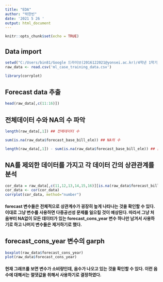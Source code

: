 ---
title: "EDA"
author: "박한빈"
date: '2021 5 26 '
output: html_document
---

```{r setup, include=FALSE}
knitr::opts_chunk$set(echo = TRUE)
```

## Data import

```{r}
setwd("C:/Users/bin81/Google 드라이브(2016122021@yonsei.ac.kr)/4학년 1학기/ESC활동/파이날 프로젝트")
raw_data <- read.csv('ml_case_training_data.csv')
```

```{r, include = F}
library(corrplot)
```


## Forecast data 추출

```{r}

head(raw_data[,c(11:16)])

```

## 전체데이터 수와 NA의 수 파악

```{r}

length(raw_data[,1]) ## 전체데이터 수

sum(is.na(raw_data$forecast_base_bill_ele)) ## NA의 수 

length(raw_data[,1]) - sum(is.na(raw_data$forecast_base_bill_ele)) ## 존재하는 데이터의 수

```

## NA를 제외한 데이터를 가지고 각 데이터 간의 상관관계를 분석

```{r}
cor_data = raw_data[,c(11,12,13,14,15,16)][is.na(raw_data$forecast_bill_12m) == FALSE,]
cor_data <- cor(cor_data)
corrplot(cor_data, method="number")
```

#### forecast 변수들은 전체적으로 상관계수가 굉장히 높게 나타나는 것을 확인할 수 있다. 이대로 그냥 변수를 사용하면 다중공선성 문제를 일으킬 것이 예상된다. 따라서 그냥 처음부터 NA없이 모든 데이터가 있는 forecast_cons_year 변수 하나만 남겨서 사용하기로 하고 나머지 변수들은 제거하기로 했다.

## forecast_cons_year 변수의 garph 

```{r}
boxplot(raw_data$forecast_cons_year)
plot(raw_data$forecast_cons_year)
```

#### 현재 그래프를 보면 변수가 소비량인데, 음수가 나오고 있는 것을 확인할 수 있다. 이런 음수에 대해서는 절댓값을 취해서 사용하기로 결정하였다.






































































